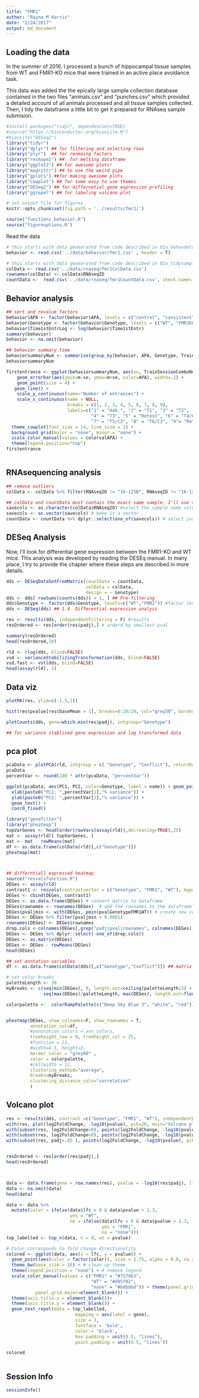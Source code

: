 ```yaml
---
title: "FMR1"
author: "Rayna M Harris"
date: "2/24/2017"
output: md_document
---
```


## Loading the data
In the summer of 2016, I processed a bunch of hippocampal tissue samples from WT and FMR1-KO mice that were trained in an active place avoidance task. 

This data was added the the epically large sample collection database contained in the two files  "animals.csv" and "punches.csv" which provided a detailed account of all animals processed and all tissue samples collected. Then, I tidy the dataframe a little bit to get it prepared for RNAseq sample submision.

```r
#install.packages("tidyr", dependencies=TRUE)
#source("https://bioconductor.org/biocLite.R")
#biocLite("DESeq2")
library("tidyr") 
library("dplyr") ## for filtering and selecting rows
library("plyr")  ## for renmaing factors
library("reshape2") ##  for melting dataframe
library("ggplot2") ## for awesome plots!
library("magrittr") ## to use the weird pipe
library("gplots") ##for making awesome plots
library("cowplot") ## for some easy to use themes
library("DESeq2") ## for differnetial gene expression profiling
library("ggrepel") ## for labeling volcano plot

# set output file for figures 
knitr::opts_chunk$set(fig.path = '../results/fmr1/')

source("functions_behavior.R")
source("figureoptions.R")
```

Read the data

```r
# this starts with data genearated from code described in 01a_behavdatawrangling.R 
behavior <- read.csv('../data/behavior/fmr1.csv' , header = T)

# this starts with data genearated from code described in 02a_tidysamples.R and 02b_KallistoGather.Rmd
colData <- read.csv('../data/rnaseq/fmr1ColData.csv')
rownames(colData) <- colData$RNAseqID
countData <-  read.csv('../data/rnaseq/fmr1CountData.csv', check.names = F, row.names = 1)

```


## Behavior analysis

```r
## sert and revalue factors
behavior$APA <- factor(behavior$APA, levels = c("control", "consistent", "conflict"))
behavior$Genotype <- factor(behavior$Genotype, levels = c("WT", "FMR1KO"))
behavior$Time1stEntrLog <- log(behavior$Time1stEntr) 
summary(behavior)
behavior <- na.omit(behavior)

## behavior summary time
behaviorsummaryNum <- summarise(group_by(behavior, APA, Genotype, TrainSessionComboNum), m = mean(NumEntrances), se = sd(NumEntrances)/sqrt(length(NumEntrances)))
behaviorsummaryNum

firstentrance <- ggplot(behaviorsummaryNum, aes(x=, TrainSessionComboNum, y=m, color=APA, shape=Genotype)) + 
    geom_errorbar(aes(ymin=m-se, ymax=m+se, color=APA), width=.1) +
    geom_point(size = 4) +
   geom_line() +
    scale_y_continuous(name="Number of entrances") +
    scale_x_continuous(name = NULL, 
                       breaks = c(1, 2, 3, 4, 5, 6, 7, 8, 9),
                       labels=c("1" = "Hab.", "2" = "T1", "3" = "T2", 
                                "4" = "T3", "5" = "Retest", "6" = "T4/C1",
                                "7" = "T5/C2", "8" = "T6/C3", "9"= "Reten.")) +
  theme_cowplot(font_size = 14, line_size = 1) +
  background_grid(major = "none", minor = "none") +
  scale_color_manual(values = colorvalAPA) + 
  theme(legend.position="top") 
firstentrance



```





## RNAsequencing analysis

```r
## remove outliers
colData <- colData %>% filter(RNAseqID != "16-125B", RNAseqID != "16-123B") #set the coldata to be the countbygene df

## colData and countData must contain the exact same sample. I'll use the next three lines to make that happen
savecols <- as.character(colData$RNAseqID) #select the sample name column that corresponds to row names
savecols <- as.vector(savecols) # make it a vector
countData <- countData %>% dplyr::select(one_of(savecols)) # select just the columns that match the samples in colData

```

## DESeq Analysis

Now, I'll look for differential gene expression between the FMR1-KO and WT mice. This analysis was developed by reading the DESEq manual. In many place, I try to provide the chapter where these steps are described in more details.

```r
dds <- DESeqDataSetFromMatrix(countData = countData,
                              colData = colData,
                              design = ~ Genotype)
dds <- dds[ rowSums(counts(dds)) > 1, ] ## Pre-filtering
dds$Genotype <- factor(dds$Genotype, levels=c("WT","FMR1")) #factor level
dds <- DESeq(dds) ## 1.4  Differential expression analysi

res <- results(dds, independentFiltering = F) #results
resOrdered <- res[order(res$padj),] # orderd by smallest pval

summary(resOrdered)
head(resOrdered,10)

rld <- rlog(dds, blind=FALSE)
vsd <- varianceStabilizingTransformation(dds, blind=FALSE)
vsd.fast <- vst(dds, blind=FALSE)
head(assay(rld), 3)
```

## Data viz
```r
plotMA(res, ylim=c(-1.5,1))

hist(res$pvalue[res$baseMean > 1], breaks=0:20/20, col="grey50", border="white")

plotCounts(dds, gene=which.min(res$padj), intgroup="Genotype")

## for variance stablized gene expression and log transformed data

```


## pca plot

```r
pcaData <- plotPCA(rld, intgroup = c( "Genotype", "Conflict"), returnData=TRUE)
pcaData
percentVar <- round(100 * attr(pcaData, "percentVar"))

ggplot(pcaData, aes(PC1, PC2, color=Genotype, label = name)) + geom_point(size=3) +
  xlab(paste0("PC1: ",percentVar[1],"% variance")) +
  ylab(paste0("PC2: ",percentVar[2],"% variance")) +
  geom_text() +
  coord_fixed()
```

```r
library("genefilter")
library("pheatmap")
topVarGenes <- head(order(rowVars(assay(rld)),decreasing=TRUE),25)
mat <- assay(rld)[ topVarGenes, ]
mat <- mat - rowMeans(mat)
df <- as.data.frame(colData(rld)[,c("Genotype")])
pheatmap(mat)



## differntiall expressed heatmap
source("resvalsfunction.R")
DEGes <- assay(rld)
contrast1 <- resvals(contrastvector = c("Genotype", "FMR1", "WT"), mypadj = 0.1)
DEGes <- cbind(DEGes, contrast1)
DEGes <- as.data.frame(DEGes) # convert matrix to dataframe
DEGes$rownames <- rownames(DEGes)  # add the rownames to the dataframe
DEGes$pvaljmin <- with(DEGes, pmin(pvalGenotypeFMR1WT)) # create new col with min pval
DEGes <- DEGes %>% filter(pvaljmin < 0.0001)
rownames(DEGes) <- DEGes$rownames
drop.cols <-colnames(DEGes[,grep("padj|pval|rownames", colnames(DEGes))])
DEGes <- DEGes %>% dplyr::select(-one_of(drop.cols))
DEGes <- as.matrix(DEGes)
DEGes <- DEGes - rowMeans(DEGes)
head(DEGes)

## set anntation variables
df <- as.data.frame(colData(dds)[,c("Genotype","Conflict")]) ## matrix to df

# set color breaks
paletteLength <- 30
myBreaks <- c(seq(min(DEGes), 0, length.out=ceiling(paletteLength/2) + 1), 
              seq(max(DEGes)/paletteLength, max(DEGes), length.out=floor(paletteLength/2)))

colorpalette <-  colorRampPalette(c("Deep Sky Blue 3", "white", "red"))( 30 )


pheatmap(DEGes, show_colnames=F, show_rownames = T,
         annotation_col=df, 
         #annotation_colors = ann_colors,
         treeheight_row = 0, treeheight_col = 25,
         #fontsize = 11, 
         #width=4.5, height=3,
         border_color = "grey60" ,
         color = colorpalette,
         #cellwidth = 12, 
         clustering_method="average",
         breaks=myBreaks,
         clustering_distance_cols="correlation" 
         )
```


## Volcano plot

```r
res <- results(dds, contrast =c("Genotype", "FMR1", "WT"), independentFiltering = F)
with(res, plot(log2FoldChange, -log10(pvalue), pch=20, main="Volcano plot"))
with(subset(res, log2FoldChange>0), points(log2FoldChange, -log10(pvalue), pch=20, col="orange"))
with(subset(res, log2FoldChange<0), points(log2FoldChange, -log10(pvalue), pch=20, col="red"))
with(subset(res, padj>.05 ), points(log2FoldChange, -log10(pvalue), pch=20, col="grey"))


resOrdered <- res[order(res$padj),]
head(resOrdered)



data <- data.frame(gene = row.names(res), pvalue = -log10(res$padj), lfc = res$log2FoldChange)
data <- na.omit(data)
head(data)

data <- data %>%
  mutate(color = ifelse(data$lfc > 0 & data$pvalue > 1.3, 
                        yes = "WT", 
                        no = ifelse(data$lfc < 0 & data$pvalue > 1.3, 
                                    yes = "FMR1", 
                                    no = "none")))
top_labelled <- top_n(data, n = 9, wt = pvalue)

# Color corresponds to fold change directionality
colored <- ggplot(data, aes(x = lfc, y = pvalue)) + 
  geom_point(aes(color = factor(color)), size = 1.75, alpha = 0.8, na.rm = T) + # add gene points
  theme_bw(base_size = 16) + # clean up theme
  theme(legend.position = "none") + # remove legend 
  scale_color_manual(values = c("FMR1" = "#7570b3",
                                "WT" = "#d95f02", 
                                "none" = "#bdbdbd")) + theme(panel.grid.minor=element_blank(),
           panel.grid.major=element_blank()) + 
  theme(axis.title.x = element_blank())+ 
  theme(axis.title.y = element_blank()) + 
  geom_text_repel(data = top_labelled, 
                          mapping = aes(label = gene), 
                          size = 3,
                          fontface = 'bold', 
                          color = 'black',
                          box.padding = unit(0.5, "lines"),
                          point.padding = unit(0.5, "lines"))

colored



```

## Session Info
```r
sessionInfo()
```